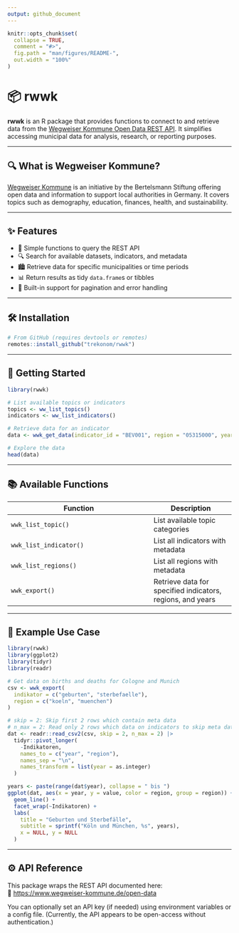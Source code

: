 ```yaml
---
output: github_document
---
```


<!-- README.md is generated from README.Rmd. Please edit that file -->

```r
knitr::opts_chunk$set(
  collapse = TRUE,
  comment = "#>",
  fig.path = "man/figures/README-",
  out.width = "100%"
)
```

# 📦 rwwk

**rwwk** is an R package that provides functions to connect to and retrieve data from the [Wegweiser Kommune Open Data REST API](https://www.wegweiser-kommune.de/open-data). It simplifies accessing municipal data for analysis, research, or reporting purposes.

---

## 🔍 What is Wegweiser Kommune?

[Wegweiser Kommune](https://www.wegweiser-kommune.de/) is an initiative by the Bertelsmann Stiftung offering open data and information to support local authorities in Germany. It covers topics such as demography, education, finances, health, and sustainability.

---

## ✨ Features

- 📡 Simple functions to query the REST API
- 🔍 Search for available datasets, indicators, and metadata
- 🏙 Retrieve data for specific municipalities or time periods
- 📊 Return results as tidy `data.frame`s or tibbles
- 🔄 Built-in support for pagination and error handling

---

## 🛠 Installation

```r
# From GitHub (requires devtools or remotes)
remotes::install_github("trekonom/rwwk")
```

---

## 🚀 Getting Started

```r
library(rwwk)

# List available topics or indicators
topics <- ww_list_topics()
indicators <- ww_list_indicators()

# Retrieve data for an indicator
data <- wwk_get_data(indicator_id = "BEV001", region = "05315000", year = 2021)

# Explore the data
head(data)
```

---

## 📚 Available Functions

| Function              | Description |
|-----------------------|-------------|
| `wwk_list_topic()`    | List available topic categories |
| `wwk_list_indicator()`| List all indicators with metadata |
| `wwk_list_regions()`  | List all regions with metadata |
| `wwk_export()`        | Retrieve data for specified indicators, regions, and years
---

## 🧪 Example Use Case

```r
library(rwwk)
library(ggplot2)
library(tidyr)
library(readr)

# Get data on births and deaths for Cologne and Munich
csv <- wwk_export(
  indikator = c("geburten", "sterbefaelle"),
  region = c("koeln", "muenchen")
)

# skip = 2: Skip first 2 rows which contain meta data
# n_max = 2: Read only 2 rows which data on indicators to skip meta data at the tail
dat <- readr::read_csv2(csv, skip = 2, n_max = 2) |>
  tidyr::pivot_longer(
    -Indikatoren,
    names_to = c("year", "region"),
    names_sep = "\n",
    names_transform = list(year = as.integer)
  )

years <- paste(range(dat$year), collapse = " bis ")
ggplot(dat, aes(x = year, y = value, color = region, group = region)) +
  geom_line() +
  facet_wrap(~Indikatoren) +
  labs(
    title = "Geburten und Sterbefälle",
    subtitle = sprintf("Köln und München, %s", years),
    x = NULL, y = NULL
  )
```

---

## ⚙️ API Reference

This package wraps the REST API documented here:  
📖 [https://www.wegweiser-kommune.de/open-data](https://www.wegweiser-kommune.de/open-data)

You can optionally set an API key (if needed) using environment variables or a config file. (Currently, the API appears to be open-access without authentication.)
